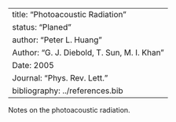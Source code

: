 
---
title: "Photoacoustic Radiation"
status: "Planed"
author: "Peter L. Huang"
Author: "G. J. Diebold, T. Sun, M. I. Khan"
Date: 2005
Journal: "Phys. Rev. Lett."
bibliography: ../references.bib
---

Notes on the photoacoustic radiation.